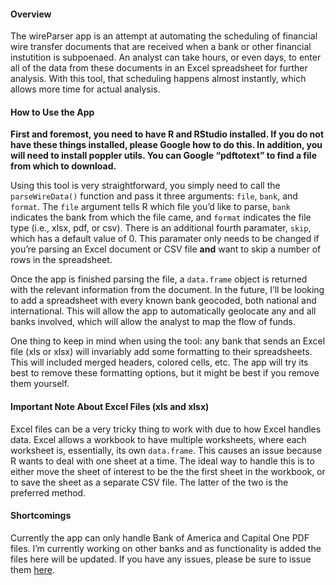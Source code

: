 #### Overview
The wireParser app is an attempt at automating the scheduling of financial wire transfer documents that are received when a bank or other financial instutition is subpoenaed. An analyst can take hours, or even days, to enter all of the data from these documents in an Excel spreadsheet for further analysis. With this tool, that scheduling happens almost instantly, which allows more time for actual analysis. 

#### How to Use the App
**First and foremost, you need to have R and RStudio installed. If you do not have these things installed, please Google how to do this. In addition, you will need to install poppler utils. You can Google "pdftotext" to find a file from which to download.**

Using this tool is very straightforward, you simply need to call the `parseWireData()` function and pass it three arguments: `file`, `bank`, and `format`. The `file` argument tells R which file you'd like to parse, `bank` indicates the bank from which the file came, and `format` indicates the file type (i.e., xlsx, pdf, or csv). There is an additional fourth paramater, `skip`, which has a default value of 0. This paramater only needs to be changed if you're parsing an Excel document or CSV file **and** want to skip a number of rows in the spreadsheet.

Once the app is finished parsing the file, a `data.frame` object is returned with the relevant information from the document. In the future, I'll be looking to add a spreadsheet with every known bank geocoded, both national and international. This will allow the app to automatically geolocate any and all banks involved, which will allow the analyst to map the flow of funds.

One thing to keep in mind when using the tool: any bank that sends an Excel file (xls or xlsx) will invariably add some formatting to their spreadsheets. This will included merged headers, colored cells, etc. The app will try its best to remove these formatting options, but it might be best if you remove them yourself.

#### Important Note About Excel Files (xls and xlsx)
Excel files can be a very tricky thing to work with due to how Excel handles data. Excel allows a workbook to have multiple worksheets, where each worksheet is, essentially, its own `data.frame`. This causes an issue because R wants to deal with one sheet at a time. The ideal way to handle this is to either move the sheet of interest to be the the first sheet in the workbook, or to save the sheet as a separate CSV file. The latter of the two is the preferred method.

#### Shortcomings
Currently the app can only handle Bank of America and Capital One PDF files. I'm currently working on other banks and as functionality is added the files here will be updated. If you have any issues, please be sure to issue them [here](https://github.com/theRanalyst/wireParser/issues).